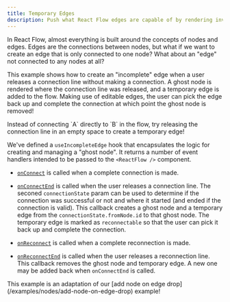 ```yaml
---
title: Temporary Edges
description: Push what React Flow edges are capable of by rendering invisible ghost nodes.
---
```



In React Flow, almost everything is built around the concepts of nodes and edges.
Edges are the connections between nodes, but what if we want to create an edge
that is only connected to one node? What about an "edge" not connected to any
nodes at all?

This example shows how to create an "incomplete" edge when a user releases a
connection line without making a connection. A ghost node is rendered where the
connection line was released, and a temporary edge is added to the flow. Making
use of editable edges, the user can pick the edge back up and complete the
connection at which point the ghost node is removed!

<Callout type="info">
  Instead of connecting `A` directly to `B` in the flow, try releasing the
  connection line in an empty space to create a temporary edge!
</Callout>

<RemoteCodeViewer route="examples/edges/temporary-edges" framework="react" />

We've defined a `useIncompleteEdge` hook that encapsulates the logic for creating
and managing a "ghost node". It returns a number of event handlers intended to be
passed to the `<ReactFlow />` component.

- [`onConnect`](/api-reference/react-flow#on-connect) is called when a complete
  connection is made.

- [`onConnectEnd`](/api-reference/react-flow#on-connect-end) is called when the
  user releases a connection line. The seconed `connectionState` param can be used
  to determine if the connection was successful or not and where it started
  (and ended if the connection is valid). This callback creates a ghost node and a
  temporary edge from the `connectionState.fromNode.id` to that ghost node. The temporary
  edge is marked as `reconnectable` so that the user can pick it back up and
  complete the connection.

- [`onReconnect`](/api-reference/react-flow#on-reconnect) is called when a complete
  reconnection is made.

- [`onReconnectEnd`](/api-reference/react-flow#on-reconnect-start) is called when
  the user releases a reconnection line. This callback removes the ghost node and
  temporary edge. A new one may be added back when `onConnectEnd` is called.

<Callout type="info">
  This example is an adaptation of our [add node on edge
  drop](/examples/nodes/add-node-on-edge-drop) example!
</Callout>
